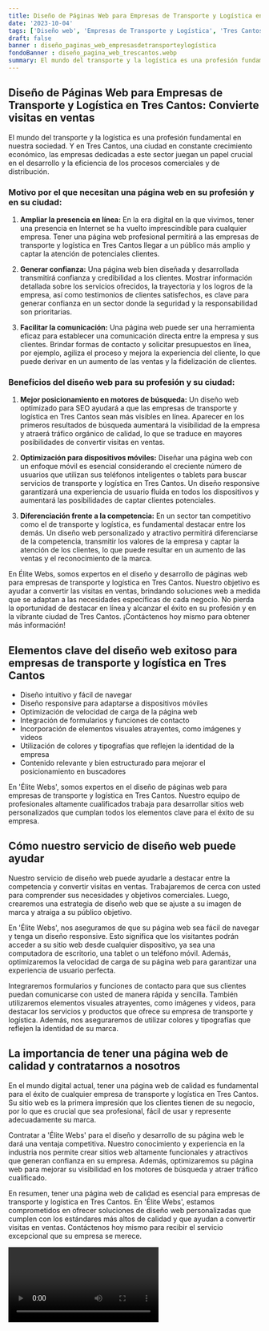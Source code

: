 ```yaml
---
title: Diseño de Páginas Web para Empresas de Transporte y Logística en Tres Cantos
date: '2023-10-04'
tags: ['Diseño web', 'Empresas de Transporte y Logística', 'Tres Cantos']
draft: false
banner : diseño_paginas_web_empresasdetransporteylogística
fondoBanner : diseño_pagina_web_trescantos.webp
summary: El mundo del transporte y la logística es una profesión fundamental en nuestra sociedad. Y en Tres Cantos, una ciudad en constante crecimiento económico, las empresas dedicadas a este sector juegan un papel crucial en el desarrollo y la eficiencia de los procesos comerciales y de distribución.
---
```


## Diseño de Páginas Web para Empresas de Transporte y Logística en Tres Cantos: Convierte visitas en ventas

El mundo del transporte y la logística es una profesión fundamental en nuestra sociedad. Y en Tres Cantos, una ciudad en constante crecimiento económico, las empresas dedicadas a este sector juegan un papel crucial en el desarrollo y la eficiencia de los procesos comerciales y de distribución.

### Motivo por el que necesitan una página web en su profesión y en su ciudad:

1. **Ampliar la presencia en línea:** En la era digital en la que vivimos, tener una presencia en Internet se ha vuelto imprescindible para cualquier empresa. Tener una página web profesional permitirá a las empresas de transporte y logística en Tres Cantos llegar a un público más amplio y captar la atención de potenciales clientes.

2. **Generar confianza:** Una página web bien diseñada y desarrollada transmitirá confianza y credibilidad a los clientes. Mostrar información detallada sobre los servicios ofrecidos, la trayectoria y los logros de la empresa, así como testimonios de clientes satisfechos, es clave para generar confianza en un sector donde la seguridad y la responsabilidad son prioritarias.

3. **Facilitar la comunicación:** Una página web puede ser una herramienta eficaz para establecer una comunicación directa entre la empresa y sus clientes. Brindar formas de contacto y solicitar presupuestos en línea, por ejemplo, agiliza el proceso y mejora la experiencia del cliente, lo que puede derivar en un aumento de las ventas y la fidelización de clientes.

### Beneficios del diseño web para su profesión y su ciudad:

1. **Mejor posicionamiento en motores de búsqueda:** Un diseño web optimizado para SEO ayudará a que las empresas de transporte y logística en Tres Cantos sean más visibles en línea. Aparecer en los primeros resultados de búsqueda aumentará la visibilidad de la empresa y atraerá tráfico orgánico de calidad, lo que se traduce en mayores posibilidades de convertir visitas en ventas.

2. **Optimización para dispositivos móviles:** Diseñar una página web con un enfoque móvil es esencial considerando el creciente número de usuarios que utilizan sus teléfonos inteligentes o tablets para buscar servicios de transporte y logística en Tres Cantos. Un diseño responsive garantizará una experiencia de usuario fluida en todos los dispositivos y aumentará las posibilidades de captar clientes potenciales.

3. **Diferenciación frente a la competencia:** En un sector tan competitivo como el de transporte y logística, es fundamental destacar entre los demás. Un diseño web personalizado y atractivo permitirá diferenciarse de la competencia, transmitir los valores de la empresa y captar la atención de los clientes, lo que puede resultar en un aumento de las ventas y el reconocimiento de la marca.

En Élite Webs, somos expertos en el diseño y desarrollo de páginas web para empresas de transporte y logística en Tres Cantos. Nuestro objetivo es ayudar a convertir las visitas en ventas, brindando soluciones web a medida que se adaptan a las necesidades específicas de cada negocio. No pierda la oportunidad de destacar en línea y alcanzar el éxito en su profesión y en la vibrante ciudad de Tres Cantos. ¡Contáctenos hoy mismo para obtener más información!

<GifSeo />

<Cta />

## Elementos clave del diseño web exitoso para empresas de transporte y logística en Tres Cantos

- Diseño intuitivo y fácil de navegar
- Diseño responsive para adaptarse a dispositivos móviles
- Optimización de velocidad de carga de la página web
- Integración de formularios y funciones de contacto
- Incorporación de elementos visuales atrayentes, como imágenes y videos
- Utilización de colores y tipografías que reflejen la identidad de la empresa
- Contenido relevante y bien estructurado para mejorar el posicionamiento en buscadores

En 'Élite Webs', somos expertos en el diseño de páginas web para empresas de transporte y logística en Tres Cantos. Nuestro equipo de profesionales altamente cualificados trabaja para desarrollar sitios web personalizados que cumplan todos los elementos clave para el éxito de su empresa.

## Cómo nuestro servicio de diseño web puede ayudar

Nuestro servicio de diseño web puede ayudarle a destacar entre la competencia y convertir visitas en ventas. Trabajaremos de cerca con usted para comprender sus necesidades y objetivos comerciales. Luego, crearemos una estrategia de diseño web que se ajuste a su imagen de marca y atraiga a su público objetivo.

En 'Élite Webs', nos aseguramos de que su página web sea fácil de navegar y tenga un diseño responsive. Esto significa que los visitantes podrán acceder a su sitio web desde cualquier dispositivo, ya sea una computadora de escritorio, una tablet o un teléfono móvil. Además, optimizaremos la velocidad de carga de su página web para garantizar una experiencia de usuario perfecta.

Integraremos formularios y funciones de contacto para que sus clientes puedan comunicarse con usted de manera rápida y sencilla. También utilizaremos elementos visuales atrayentes, como imágenes y videos, para destacar los servicios y productos que ofrece su empresa de transporte y logística. Además, nos aseguraremos de utilizar colores y tipografías que reflejen la identidad de su marca.

## La importancia de tener una página web de calidad y contratarnos a nosotros

En el mundo digital actual, tener una página web de calidad es fundamental para el éxito de cualquier empresa de transporte y logística en Tres Cantos. Su sitio web es la primera impresión que los clientes tienen de su negocio, por lo que es crucial que sea profesional, fácil de usar y represente adecuadamente su marca.

Contratar a 'Élite Webs' para el diseño y desarrollo de su página web le dará una ventaja competitiva. Nuestro conocimiento y experiencia en la industria nos permite crear sitios web altamente funcionales y atractivos que generan confianza en su empresa. Además, optimizaremos su página web para mejorar su visibilidad en los motores de búsqueda y atraer tráfico cualificado.

En resumen, tener una página web de calidad es esencial para empresas de transporte y logística en Tres Cantos. En 'Élite Webs', estamos comprometidos en ofrecer soluciones de diseño web personalizadas que cumplen con los estándares más altos de calidad y que ayudan a convertir visitas en ventas. Contáctenos hoy mismo para recibir el servicio excepcional que su empresa se merece.

<Video />

<CtaBot job='Empresas de Transporte y Logística' city='Tres Cantos'/>

<Gmaps query='Tres Cantos+españa+maps' />